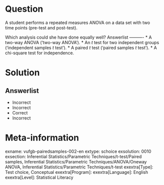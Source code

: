 Question
========

A student performs a repeated measures ANOVA on a data set with two time points (pre-test and post-test).

Which analysis could she have done equally well? 
Answerlist
----------
* A two-way ANOVA ('two-way ANOVA').
* An *t* test for two independent groups ('independent samples *t* test').
* A paired *t* test ('paired samples *t* test').
* A chi-square test for independence.

Solution
========

Answerlist
----------
* Incorrect
* Incorrect
* Correct
* Incorrect

Meta-information
================
exname: vufgb-pairedsamples-002-en
extype: schoice
exsolution: 0010
exsection: Inferential Statistics/Parametric Techniques/t-test/Paired samples, Inferential Statistics/Parametric Techniques/ANOVA/Oneway ANOVA, Inferential Statistics/Parametric Techniques/t-test
exextra[Type]: Test choice, Conceptual
exextra[Program]: 
exextra[Language]: English
exextra[Level]: Statistical Literacy
